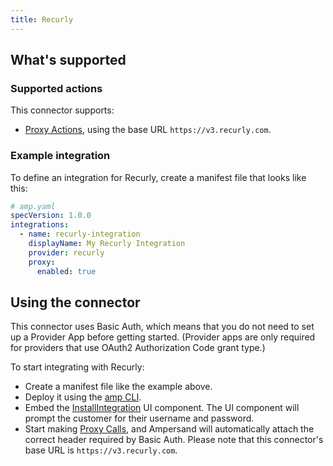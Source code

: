 ```yaml
---
title: Recurly
---
```

## What's supported

### Supported actions

This connector supports:
- [Proxy Actions](/define-integrations/proxy-actions), using the base URL `https://v3.recurly.com`.

### Example integration

To define an integration for Recurly, create a manifest file that looks like this:

```YAML
# amp.yaml
specVersion: 1.0.0
integrations:
  - name: recurly-integration
    displayName: My Recurly Integration
    provider: recurly
    proxy:
      enabled: true
```

## Using the connector

This connector uses Basic Auth, which means that you do not need to set up a Provider App before getting started. (Provider apps are only required for providers that use OAuth2 Authorization Code grant type.)

To start integrating with Recurly:
- Create a manifest file like the example above.
- Deploy it using the [amp CLI](/cli/overview).
- Embed the [InstallIntegration](/embeddable-ui-components#install-integration) UI component. The UI component will prompt the customer for their username and password.
- Start making [Proxy Calls](/define-integrations/proxy-actions), and Ampersand will automatically attach the correct header required by Basic Auth. Please note that this connector's base URL is `https://v3.recurly.com`.
